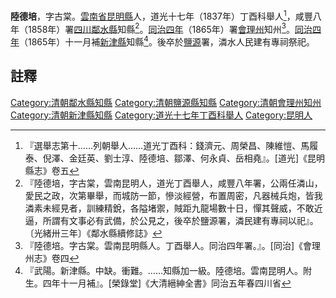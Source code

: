 {{明清人物信息框
| 姓名 = 陸德培
| 原名 = 
| 圖片名稱=  
| 圖片大小 = 220px
| 圖片說明 =  
| 最高職務 = 四川鄰水縣知縣
| 國家 = 大清
| 爵位 =
| 籍貫 = [[雲南省|雲南省]][[昆明縣|昆明縣]]
| 族裔 =  
| 旗籍 =  
| 字號 = 字古棠
| 諡號 = 
| 出生日期 = 生年不詳
| 出生地點 =
| 逝世日期 = 卒年不詳
| 逝世地點 = 
| 墓葬 = 
| 配偶 =  
| 親屬 =   
| 出身 = 
*  道光十七年（1837年）丁酉科舉人出身
| 經歷 = 
| 著作 =  
* 《鄰水縣知縣稟帖》不分卷，同治元年鈔本一冊藏四川省圖書館<ref>《中南、西南地區省、市圖書館 館藏古籍稿本提要》。華中理工大學出版社，1998年11月第1版</ref>
* 《新修礟臺月城記》<ref>『新修礟臺月城記。知州陸德培。古棠。會川自克復城以來。迭遭兵燹。風聲鶴唳。草木皆兵。乙丑夏。予蒞是邦。因思所以安輯之。則莫若嚴江防。謹城防。於是親歴各隘。相度地勢。鳩工庀材。克日興工。江防則自大坪地起至小米地止五百九十五里。俱皆增修營房。礟臺。城防則於東西城根修建空心礟臺四座。四門增建甕城四座。七閲月而告成。董其事者為馬刺史宗龍。吴孝廉鍾崙。張明經進儒。余茂才少華。張茂才錦映。丁職員曜南。監修則馬明府鍾麟。楊國學作舟。周國學錦春。鄒國學慶琳。登記則張茂才煥宇也。工竣。邦人士請序於予。以誌創始之難。予曰。創首固不易。而守成尤為難。易曰王公設險。以守其國。今險既設矣。若夫補葺修輯。随時制宜。是所望於□□君子』。[同治]《會理州志》卷十一</ref>
*
}}
'''陸德培'''{{BD|？年||？年||}}，字古棠。[[雲南省|雲南省]][[昆明縣|昆明縣]]人，道光十七年（1837年）丁酉科舉人<ref>『選舉志第十……列朝舉人……道光丁酉科：錢濟元、周榮昌、陳維愷、馬履泰、倪澤、金廷英、劉士淳、陸德培、鄒澤、何永貞、岳相堯』。[道光]《昆明縣志》卷五</ref>，咸豐八年（1858年）署[[四川|四川]][[鄰水縣|鄰水縣]]知縣<ref>『陸德培，字古棠，雲南昆明人，道光丁酉舉人，咸豐八年署，公兩任潾山，愛民之政，次第畢舉，而城防一節，慘淡經營，布置周密，凡器械兵炮，皆我潾素未經見者，訓練精銳，各隘堵禦，賊距九龍場數十日，憚其聲威，不敢近逼，所謂有文事必有武備，於公見之，後卒於鹽源署，潾民建有專祠以祀』。〔光緒卅三年〕《鄰水縣續修誌》</ref>。[[同治四年|同治四年]]（1865年）署[[會理州|會理州]]知州<ref>『陸德培。字古棠。雲南昆明縣人。丁酉舉人。同治四年署。』。[同治]《會理州志》卷四</ref>。[[同治四年|同治四年]]（1865年）十一月補[[新津縣|新津縣]]知縣<ref>『武陽。新津縣。中缺。衝難。……知縣加一級。陸德培。雲南昆明人。附生。四年十一月補』。[榮錄堂]《大清縉紳全書》同治五年春四川省</ref>。後卒於[[鹽源|鹽源]]署，潾水人民建有專祠祭祀。
==註釋==
{{reflist}}
{{清朝人物小作品}}
{{鄰水縣知縣}}
[[Category:清朝鄰水縣知縣|Category:清朝鄰水縣知縣]]
[[Category:清朝鹽源縣知縣|Category:清朝鹽源縣知縣]]
[[Category:清朝會理州知州|Category:清朝會理州知州]]
[[Category:清朝新津縣知縣|Category:清朝新津縣知縣]]
[[Category:道光十七年丁酉科舉人|Category:道光十七年丁酉科舉人]]
[[Category:昆明人|Category:昆明人]]